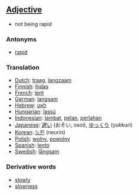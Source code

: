 ==[[Adjective]]==

*not being rapid

===Antonyms===
*[[rapid]]

===Translation===
*[[Dutch]]: [[traag]], [[langzaam]]
*[[Finnish]]: [[hidas]]
*[[French]]: [[lent]]
*[[German]]: [[langsam]]
*[[Hebrew]]: [[לאט]]
*[[Hungarian]]: [[lassú]]
*[[Indonesian]]: [[lambat]], [[pelan]], [[perlahan]]
*[[Japanese]]: [[遅い]] (おそい, osoi), [[ゆっくり]] (yukkuri)
*[[Korean]]: [[느린]] (neurin)
*[[Polish]]: [[wolny]], [[powolny]]
*[[Spanish]]: [[lento]]
*[[Swedish]]: [[långsam]]

===Derivative words===
*[[slowly]]
*[[slowness]]